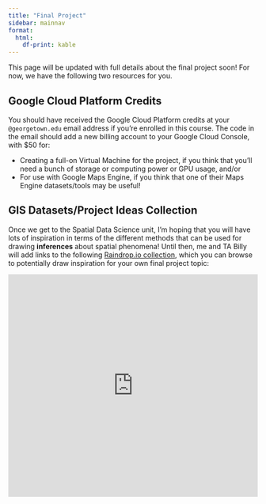 ```yaml
---
title: "Final Project"
sidebar: mainnav
format:
  html:
    df-print: kable
---
```


This page will be updated with full details about the final project soon! For now, we have the following two resources for you.

## Google Cloud Platform Credits

You should have received the Google Cloud Platform credits at your `@georgetown.edu` email address if you're enrolled in this course. The code in the email should add a new billing account to your Google Cloud Console, with $50 for:

* Creating a full-on Virtual Machine for the project, if you think that you'll need a bunch of storage or computing power or GPU usage, and/or
* For use with Google Maps Engine, if you think that one of their Maps Engine datasets/tools may be useful!

## GIS Datasets/Project Ideas Collection

Once we get to the Spatial Data Science unit, I'm hoping that you will have lots of inspiration in terms of the different methods that can be used for drawing **inferences** about spatial phenomena! Until then, me and TA Billy will add links to the following [Raindrop.io collection](https://raindrop.io/jpowerj/gis-47891594){target='_blank'}, which you can browse to potentially draw inspiration for your own final project topic:

<iframe style="border: 0; width: 100%; height: 450px;" allowfullscreen frameborder="0" src="https://raindrop.io/jpowerj/gis-47891594/embed/sort=-created"></iframe>
